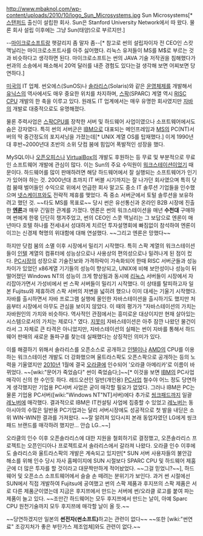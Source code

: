 http://www.mbaknol.com/wp-content/uploads/2010/10/logo_Sun_Microsystems.jpg
Sun Microsystems[* [[스탠퍼드]] 출신이 설립한 회사. Sun은 Stanford University Network에서 따 왔다. 물론 회사 설립 이후에는 그냥 Sun(태양)으로 부르지만.]

--[[마이크로소프트]]랑 햇갈리지 좀 말자 좀--[* 참고로 썬의 설립자이자 전 CEO인 스캇 맥닐리는 마이크로소프트사를 아주 싫어했다. 리눅스 유저들이 MS를 M$로 부르는 것과 비슷하다고 생각하면 된다. 마이크로소프트는 썬의 JAVA 기술 저작권을 침해했다가 썬과의 소송에서 패소해서 20억 달러를 내준 경험도 있다는걸 생각해 보면 어찌보면 당연하다.]

[[미국]]의 IT 업체. 썬오에스(SunOS)나 [[솔라리스]](Solaris)와 같은 [[운영체제]]를 개발해서 [[유닉스]]의 역사에서도 매우 중요한 위치를 차지하며, [[스팍]](SPARC) 계열 역시 [[RISC]] [[CPU]] 개발의 한 축을 이루고 있다. 원래도 IT 업계에서는 매우 유명한 회사였지만 [[자바]]의 개발로 대중적으로도 유명해졌다.

물론 주력사업은 [[스팍]]CPU를 장착한 서버 및 하드웨어 사업이였으나 소프트웨어에서도 숨은 강자였다. 특히 썬의 서버군은 [[IBM]]으로 대표되는 메인프레임과 [[MS]]의 PC(NT)서버의 딱 중간정도의 포지셔닝을 가졌는데[* UNIX 계열 OS를 탑재했다.] 이게 1990년대 후반~2000년대 초반의 소위 닷컴 붐에 힘입어 폭발적인 성장을 했다. 

MySQL이나 [[오픈오피스]]나 [[VirtualBox]]의 개발도 후원하는 등 무료 및 부분적으로 무료인 소프트웨어 개발에 관심이 많다. 이는 Sun의 주요 수익원이 [[워크스테이션]]이었기 때문이다. 하드웨어를 많이 판매하려면 해당 하드웨어에서 잘 실행되는 소프트웨어가 인기가 있어야 하는 것. 2000년대 초까지 IT 버블 시기까지는 잘 나가던 회사였으며 특히 닷컴 붐때 벌어들인 수익으로 위에서 언급한 회사 말고도 중소 IT 솔루션 기업들을 인수했으며 [[넷스케이프]]와도 전략적 제휴를 맺었다. 즉 중소 서버군에서 토털 솔루션을 보유하려고 했던 것. ~~타도 MS를 목표로~~
당시 썬은 유선통신과 온라인 B2B 시장에 진출한 '''[[엔론]]'''과 매우 긴밀한 관계를 가졌다. 엔론은 썬의 워크스테이션을 매년 '''수천대''' 구매하며 썬에게 한몫 단단히 챙겨주었고, 썬의 CEO인 스콧 맥닐리는 그 보답으로 엔론이 매년마다 호텔 하나를 전세내서 성대하게 치르던 투자설명회에 빠짐없이 참석하여 엔론이 이끄는 신경제 혁명의 위대함에 대해 연설했다. ~~그리고 엔론은 망했다~~

하지만 닷컴 붐의 소멸 이후 시장에서 밀리기 시작했다. 특히 스팍 계열의 워크스테이션들이 [[인텔]] 계열의 컴퓨터에 성능상으로나 사용상의 편의성으로나 밀려나게 된 점이 컸다. [[PC]]시장의 성장으로 기술진보와 가격하락이 가속화되어 한때 RISC 서버군들과 성능차이가 있었던 x86계열 기기들의 성능이 향상되고, UNIX에 비해 보안성이나 성능이 뒤떨어졌던 Windows NT의 성능이 크게 향상됨과 동시에 [[리눅스]] 서버들이 시장에서 자리잡아가면서 가성비에서 썬 스팍 서버들이 밀리기 시작했다. 이 상태를 탈피하고자 일본 Fujitsu와 제휴하려 스팍 서버의 저변을 넓히려 했으나 이미 대세는 기울기 시작했다. 자바를 출시하면서 자바 프로그램 실행에 올인한 자바스테이션을 출시하기도 했지만 처음부터 시장에서 아무도 관심을 보이지 않았다. 이 때의 평가가 "자바스테이션의 가치는 자바원인의 가치와 비슷하다. 역사적인 관점에서는 흥미로운 대상이지만 현재 살아있는 시스템으로서의 가치는 제로다." 였다. [[지못미]] 자바스테이션은 아주 잠깐 나왔던 물건이라서 그 자체로 큰 타격은 아니었지만, 자바스테이션의 실패는 썬이 자바를 통해서 하드웨어 판매의 새로운 돌파구를 찾는데 실패했다는 상징적인 의미가 있다.

이를 해결하기 위해서 솔라리스를 오픈소스로 공개하고 [[인텔]]이나 [[AMD]]의 CPU를 이용하는 워크스테이션 개발도 더 강화했으며 울트라스팍도 오픈스팍으로 공개하는 등의 노력을 기울였지만 [[2010년]] 1월에 결국 [[오라클]]에 인수되어 '오라클 아메리카'로 이름이 바뀌었다. ~~[wiki:"문어가 죽었슴다" 썬이 죽었슴다;]~~[* 이것을 보면 [[IBM]]의 PC사업 매각이 신의 한 수인듯 하다. 레드오션인 일반(개인용) [[PC]]사업 철수야 어느 정도 당연하게 생각했지만 기업용 PC서버 사업은 굳이 매각할 필요가 없었다. 그러나 IBM은 PC는 물론 기업용 PC서버([wiki:"Windows NT"NT]서버)에다 추가로 [[씽크패드]]까지 일괄 [[레노버]]에 매각했다. 결과적으로 IBM은 IT컨설팅 사업에 집중할 수 있었고 [[레노버]]는 동아시아의 수많은 일반용 PC기업과는 달리 서버시장에도 성공적으로 첫 발을 내딛은 소위 WIN-WIN한 결과를 가져왔다. ~~잘 알려져 있다시피 본래 동업자였던 LG에게 씽크패드 브랜드를 매각하려 했지만... 안습 LG..~~]

오라클의 인수 이후 오픈솔라리스에 대한 지원을 철회하기로 결정했고, 오픈솔라리스 프로젝트는 오픈인디아나 프로젝트로서 솔라리스에서 갈라져 나왔다. 오라클 인수 이후에도 솔라리스와 울트라스팍의 개발은 계속되고 있지만[* SUN 서버 사용자들의 불안감 해소를 위해 인수 당시 자사 홈페이지에 SUN 시절보다 SPARC CPU 및 하드웨어 제훔군에 더 많은 투자를 할 것이라고 대문짝만하게 적어놨었다. ~~그걸 믿었니?~~], 하드웨어 및 오픈소스 소프트웨어에서 슬슬 손 떼려는 분위기가 보인다. 과거 썬 시절에선 SUN에서 직접 개발하여 Fujitsu에 공여했고 썬의 스팍 제품과 후지쯔의 스팍 제품은 서로 다른 제품군이였는데 지금은 후지쯔에서 만드는 서버에 썬/오라클 로고를 붙여 파는 제품이 늘고 있다. ~~조만간 하드웨어는 모두 후지쯔에서 만드는 날이, 아예 Sparc CPU 원천기술까지 모두 후지쯔에 매각할 날이 올 듯.~~

~~당연하겠지만 일본의 '''썬전자(썬소프트)'''하고는 관련이 없다~~
~~또한 [wiki:"썬연료" 조강지처가 좋은 부탄가스 제조업체]와도 관련이 없다.~~

